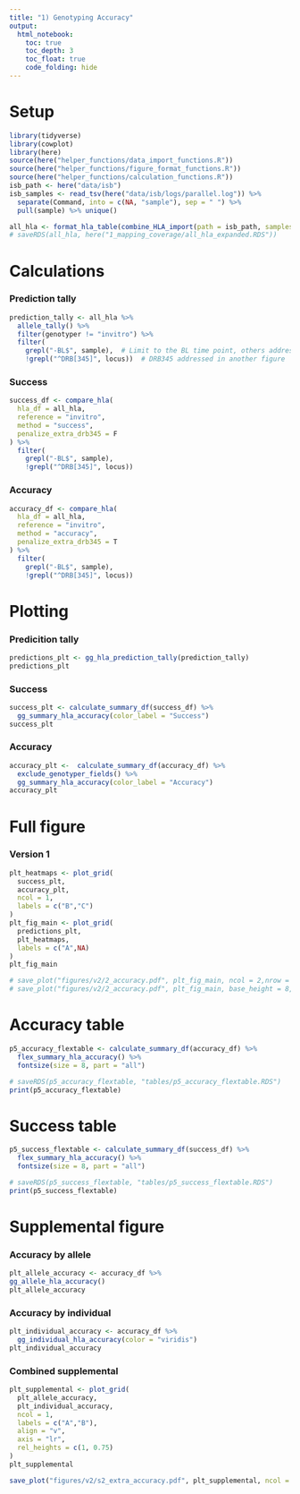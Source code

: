 ```yaml
---
title: "1) Genotyping Accuracy"
output: 
  html_notebook:
    toc: true
    toc_depth: 3
    toc_float: true
    code_folding: hide
---
```


# Setup 
```r
library(tidyverse)
library(cowplot)
library(here)
source(here("helper_functions/data_import_functions.R"))
source(here("helper_functions/figure_format_functions.R"))
source(here("helper_functions/calculation_functions.R"))
isb_path <- here("data/isb")
isb_samples <- read_tsv(here("data/isb/logs/parallel.log")) %>% 
  separate(Command, into = c(NA, "sample"), sep = " ") %>% 
  pull(sample) %>% unique()
```

```r
all_hla <- format_hla_table(combine_HLA_import(path = isb_path, samples = isb_samples, expand_invitro = T))
# saveRDS(all_hla, here("1_mapping_coverage/all_hla_expanded.RDS"))
```


# Calculations

### Prediction tally

```r
prediction_tally <- all_hla %>% 
  allele_tally() %>% 
  filter(genotyper != "invitro") %>% 
  filter(
    grepl("-BL$", sample),  # Limit to the BL time point, others addressed in another figure 
    !grepl("^DRB[345]", locus))  # DRB345 addressed in another figure
```


### Success
```r
success_df <- compare_hla(
  hla_df = all_hla, 
  reference = "invitro", 
  method = "success", 
  penalize_extra_drb345 = F
) %>% 
  filter(
    grepl("-BL$", sample),
    !grepl("^DRB[345]", locus))
```

### Accuracy

```r
accuracy_df <- compare_hla(
  hla_df = all_hla, 
  reference = "invitro", 
  method = "accuracy",
  penalize_extra_drb345 = T
) %>% 
  filter(
    grepl("-BL$", sample),
    !grepl("^DRB[345]", locus))
```

# Plotting

### Predicition tally

```r
predictions_plt <- gg_hla_prediction_tally(prediction_tally)
predictions_plt
```
### Success

```r
success_plt <- calculate_summary_df(success_df) %>% 
  gg_summary_hla_accuracy(color_label = "Success")
success_plt
```


### Accuracy

```r
accuracy_plt <-  calculate_summary_df(accuracy_df) %>% 
  exclude_genotyper_fields() %>% 
  gg_summary_hla_accuracy(color_label = "Accuracy")
accuracy_plt
```

# Full figure

### Version 1
```r
plt_heatmaps <- plot_grid(
  success_plt,
  accuracy_plt,
  ncol = 1,
  labels = c("B","C")
)
plt_fig_main <- plot_grid(
  predictions_plt,
  plt_heatmaps,
  labels = c("A",NA)
)
plt_fig_main
```
```r
# save_plot("figures/v2/2_accuracy.pdf", plt_fig_main, ncol = 2,nrow = 2, base_asp = 1.4)
# save_plot("figures/v2/2_accuracy.pdf", plt_fig_main, base_height = 8, base_width = 4)
```


# Accuracy table

```r
p5_accuracy_flextable <- calculate_summary_df(accuracy_df) %>% 
  flex_summary_hla_accuracy() %>% 
  fontsize(size = 8, part = "all") 

# saveRDS(p5_accuracy_flextable, "tables/p5_accuracy_flextable.RDS")
print(p5_accuracy_flextable)
```

# Success table
```r
p5_success_flextable <- calculate_summary_df(success_df) %>% 
  flex_summary_hla_accuracy() %>% 
  fontsize(size = 8, part = "all") 

# saveRDS(p5_success_flextable, "tables/p5_success_flextable.RDS")
print(p5_success_flextable)
```

# Supplemental figure

### Accuracy by allele

```r
plt_allele_accuracy <- accuracy_df %>% 
gg_allele_hla_accuracy()
plt_allele_accuracy
```

### Accuracy by individual

```r
plt_individual_accuracy <- accuracy_df %>% 
  gg_individual_hla_accuracy(color = "viridis")
plt_individual_accuracy
```
### Combined supplemental

```r
plt_supplemental <- plot_grid(
  plt_allele_accuracy,
  plt_individual_accuracy,
  ncol = 1,
  labels = c("A","B"),
  align = "v",
  axis = "lr",
  rel_heights = c(1, 0.75)
)
plt_supplemental
```

```r
save_plot("figures/v2/s2_extra_accuracy.pdf", plt_supplemental, ncol = 1,nrow = 2, base_asp = 2, base_height = 6)
```


